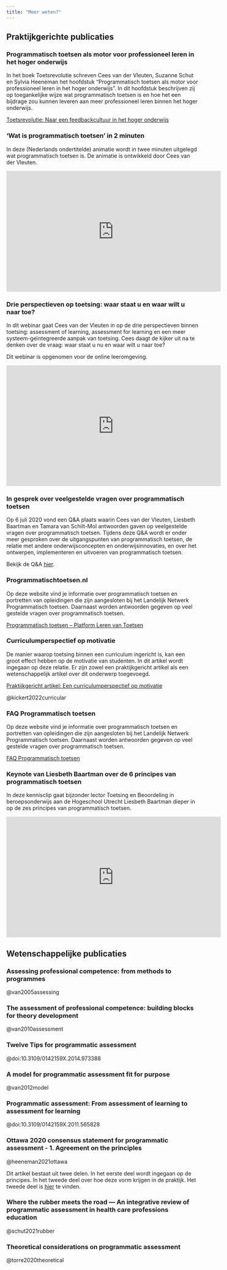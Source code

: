 ```yaml
---
title: "Meer weten?"
---
```


## Praktijkgerichte publicaties

### Programmatisch toetsen als motor voor professioneel leren in het hoger onderwijs 

In het boek Toetsrevolutie schreven Cees van der Vleuten, Suzanne Schut en Sylvia Heeneman het hoofdstuk “Programmatisch toetsen als motor voor professioneel leren in het hoger onderwijs". In dit hoofdstuk beschrijven zij op toegankelijke wijze wat programmatisch toetsen is en hoe het een bijdrage zou kunnen leveren aan meer professioneel leren binnen het hoger onderwijs.  

[Toetsrevolutie: Naar een feedbackcultuur in het hoger onderwijs](https://drive.google.com/file/d/1vjQ4hYdSMaMeu26lymvDNMKxKIRU7BSy/view?usp=share_link)

### ‘Wat is programmatisch toetsen’ in 2 minuten 

In deze (Nederlands ondertitelde) animatie wordt in twee minuten uitgelegd wat programmatisch toetsen is. De animatie is ontwikkeld door Cees van der Vleuten. 

<iframe width="560" height="315" src="https://www.youtube.com/embed/yhjzsNuVFmI" title="YouTube video player" frameborder="0" allow="accelerometer; autoplay; clipboard-write; encrypted-media; gyroscope; picture-in-picture" allowfullscreen></iframe>

### Drie perspectieven op toetsing: waar staat u en waar wilt u naar toe? 

In dit webinar gaat Cees van der Vleuten in op de drie perspectieven binnen toetsing: assessment of learning, assessment for learning en een meer systeem-geïntegreerde aanpak van toetsing. Cees daagt de kijker uit na te denken over de vraag: waar staat u nu en waar wilt u naar toe?  

Dit webinar is opgenomen voor de online leeromgeving. 

<iframe width="560" height="315" src="https://www.youtube.com/embed/0AzX_QXl3N4" title="YouTube video player" frameborder="0" allow="accelerometer; autoplay; clipboard-write; encrypted-media; gyroscope; picture-in-picture" allowfullscreen></iframe>

### In gesprek over veelgestelde vragen over programmatisch toetsen 

Op 6 juli 2020 vond een Q&A plaats waarin Cees van der Vleuten, Liesbeth Baartman en Tamara van Schilt-Mol antwoorden gaven op veelgestelde vragen over programmatisch toetsen. Tijdens deze Q&A wordt er onder meer gesproken over de uitgangspunten van programmatisch toetsen, de relatie met andere onderwijsconcepten en onderwijsinnovaties, en over het ontwerpen, implementeren en uitvoeren van programmatisch toetsen. 

Bekijk de Q&A [hier](https://video.han.nl/P2G/Player/Player.aspx?id=cCjdDl).

### Programmatischtoetsen.nl  

Op deze website vind je informatie over programmatisch toetsen en portretten van opleidingen die zijn aangesloten bij het Landelijk Netwerk Programmatisch toetsen. Daarnaast worden antwoorden gegeven op veel gestelde vragen over programmatisch toetsen. 

[Programmatisch toetsen – Platform Leren van Toetsen](https://www.programmatischtoetsen.nl)

### Curriculumperspectief op motivatie 

De manier waarop toetsing binnen een curriculum ingericht is, kan een groot effect hebben op de motivatie van studenten. In dit artikel wordt ingegaan op deze relatie. Er zijn zowel een praktijkgericht artikel als een wetenschappelijk artikel over dit onderwerp toegevoegd. 

[Praktijkgericht artikel: Een curriculumperspectief op motivatie](https://drive.google.com/file/d/1Y92epCUjd11JDAya76jmKP0WGeR-XnN9/view?usp=share_link)

@kickert2022curricular

### FAQ Programmatisch toetsen

Op deze website vind je informatie over programmatisch toetsen en portretten van opleidingen die zijn aangesloten bij het Landelijk Netwerk Programmatisch toetsen. Daarnaast worden antwoorden gegeven op veel gestelde vragen over programmatisch toetsen.

[FAQ Programmatisch toetsen](https://lerenvantoetsen.nl/programmatisch-toetsen-2/)

### Keynote van Liesbeth Baartman over de 6 principes van programmatisch toetsen

In deze kennisclip gaat bijzonder lector Toetsing en Beoordeling in beroepsonderwijs aan de Hogeschool Utrecht Liesbeth Baartman dieper in op de zes principes van programmatisch toetsen.

<iframe width="560" height="315" src="https://www.youtube.com/embed/fBCnwJUR1jI" title="YouTube video player" frameborder="0" allow="accelerometer; autoplay; clipboard-write; encrypted-media; gyroscope; picture-in-picture" allowfullscreen></iframe>

## Wetenschappelijke publicaties 

### Assessing professional competence: from methods to programmes 

@van2005assessing

### The assessment of professional competence: building blocks for theory development 

@van2010assessment 

### Twelve Tips for programmatic assessment  

@doi:10.3109/0142159X.2014.973388

### A model for programmatic assessment fit for purpose 

@van2012model 

### Programmatic assessment: From assessment of learning to assessment for learning 

@doi:10.3109/0142159X.2011.565828

### Ottawa 2020 consensus statement for programmatic assessment - 1. Agreement on the principles 

@heeneman2021ottawa

Dit artikel bestaat uit twee delen. In het eerste deel wordt ingegaan op de principes. In het tweede deel over hoe deze vorm krijgen in de praktijk. Het tweede deel is [hier](https://drive.google.com/file/d/1lIkm3Q6npUxjibh0VHq6RZnQCnUMQNoh/view?usp=share_link) te vinden.

### Where the rubber meets the road — An integrative review of programmatic assessment in health care professions education 

@schut2021rubber

### Theoretical considerations on programmatic assessment 

@torre2020theoretical